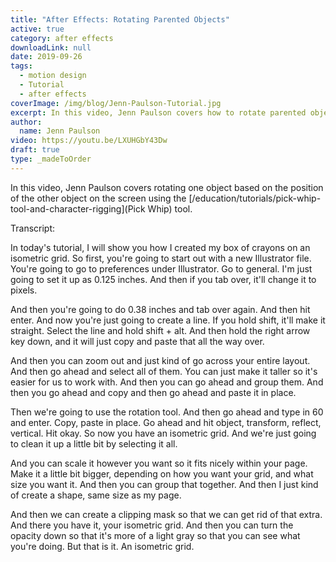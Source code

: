 ```yaml
---
title: "After Effects: Rotating Parented Objects"
active: true
category: after effects
downloadLink: null
date: 2019-09-26
tags:
  - motion design
  - Tutorial
  - after effects
coverImage: /img/blog/Jenn-Paulson-Tutorial.jpg
excerpt: In this video, Jenn Paulson covers how to rotate parented objects.
author:
  name: Jenn Paulson
video: https://youtu.be/LXUHGbY43Dw
draft: true
type: _madeToOrder
---
```


In this video, Jenn Paulson covers rotating one object based on the position of the other object on the screen using the [/education/tutorials/pick-whip-tool-and-character-rigging](Pick Whip) tool.

Transcript:

In today's tutorial, I will show you how I created my box of crayons on an isometric grid. So first, you're going to start out with a new Illustrator file. You're going to go to preferences under Illustrator. Go to general. I'm just going to set it up as 0.125 inches. And then if you tab over, it'll change it to pixels.

And then you're going to do 0.38 inches and tab over again. And then hit enter. And now you're just going to create a line. If you hold shift, it'll make it straight. Select the line and hold shift + alt. And then hold the right arrow key down, and it will just copy and paste that all the way over.

And then you can zoom out and just kind of go across your entire layout. And then go ahead and select all of them. You can just make it taller so it's easier for us to work with. And then you can go ahead and group them. And then you go ahead and copy and then go ahead and paste it in place.

Then we're going to use the rotation tool. And then go ahead and type in 60 and enter. Copy, paste in place. Go ahead and hit object, transform, reflect, vertical. Hit okay. So now you have an isometric grid. And we're just going to clean it up a little bit by selecting it all.

And you can scale it however you want so it fits nicely within your page. Make it a little bit bigger, depending on how you want your grid, and what size you want it. And then you can group that together. And then I just kind of create a shape, same size as my page.

And then we can create a clipping mask so that we can get rid of that extra. And there you have it, your isometric grid. And then you can turn the opacity down so that it's more of a light gray so that you can see what you're doing. But that is it. An isometric grid.
